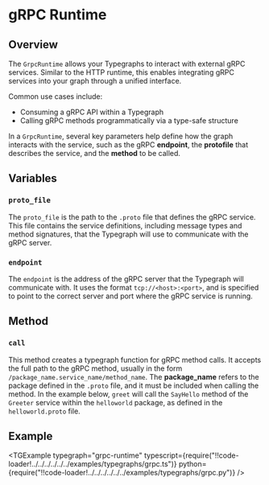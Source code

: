 
# gRPC Runtime

## Overview

The `GrpcRuntime` allows your Typegraphs to interact with external gRPC services. Similar to the HTTP runtime, this enables integrating gRPC services into your graph through a unified interface.

Common use cases include:

- Consuming a gRPC API within a Typegraph
- Calling gRPC methods programmatically via a type-safe structure

In a `GrpcRuntime`, several key parameters help define how the graph interacts with the service, such as the gRPC **endpoint**, the **protofile** that describes the service, and the **method** to be called.

## Variables

### `proto_file`

The `proto_file` is the path to the `.proto` file that defines the gRPC service. This file contains the service definitions, including message types and method signatures, that the Typegraph will use to communicate with the gRPC server.

### `endpoint`

The `endpoint` is the address of the gRPC server that the Typegraph will communicate with. It uses the format `tcp://<host>:<port>`, and is specified to point to the correct server and port where the gRPC service is running.

## Method

### `call`

This method creates a typegraph function for gRPC method calls. It accepts the full path to the gRPC method, usually in the form `/package_name.service_name/method_name`. The **package_name** refers to the package defined in the `.proto` file, and it must be included when calling the method. In the example below, `greet` will call the `SayHello` method of the `Greeter` service within the `helloworld` package, as defined in the `helloworld.proto` file.

## Example

<TGExample
  typegraph="grpc-runtime"
  typescript={require("!!code-loader!../../../../../../examples/typegraphs/grpc.ts")}
  python={require("!!code-loader!../../../../../../examples/typegraphs/grpc.py")}
/>
